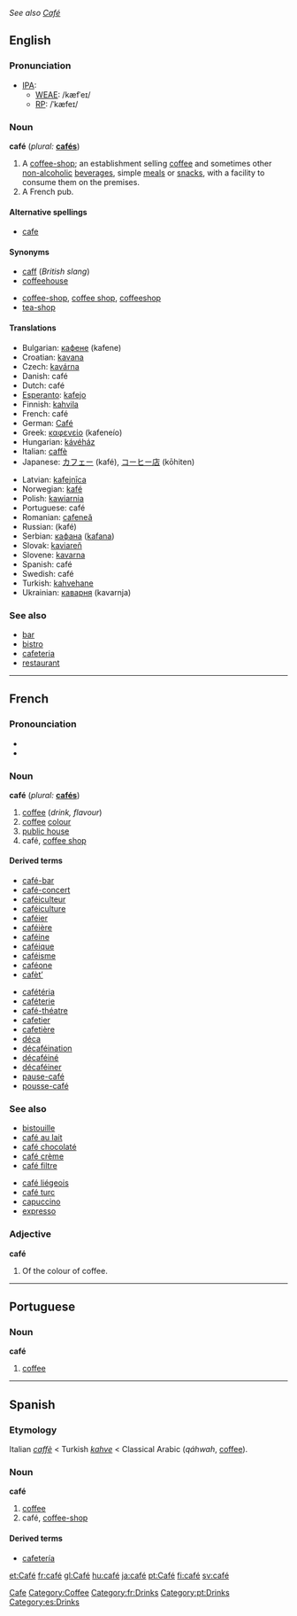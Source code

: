 ''See also [[Café]]''
==English==

===Pronunciation===
*[[IPA]]:
**[[WEAE]]: /kæfˈeɪ/
**[[RP]]: /ˈkæfeɪ/

===Noun===
'''café''' (''plural:'' '''[[cafés]]''')

# A [[coffee-shop]]; an establishment selling [[coffee]] and sometimes other [[non-alcoholic]] [[beverage]]s, simple [[meal]]s or [[snack]]s, with a facility to consume them on the premises.
# A French pub.

====Alternative spellings====
*[[cafe]]

====Synonyms====
{{top}}
*[[caff]] (''British slang'')
*[[coffeehouse]]
{{mid}}
*[[coffee-shop]], [[coffee shop]], [[coffeeshop]]
*[[tea-shop]]
{{bottom}}

====Translations====
{{top}}
*Bulgarian: [[кафене]] (kafene) {{n}}
*Croatian: [[kavana]] {{f}}
*Czech: [[kavárna]] {{f}}
*Danish: café {{n}}
*Dutch: café {{n}}
*[[Esperanto]]: [[kafejo]]
*Finnish: [[kahvila]]
*French: café {{m}}
*German: [[Café]] {{n}}
*Greek: [[καφενείο]] (kafeneío) {{n}}
*Hungarian: [[kávéház]]
*Italian: [[caffè]] {{m}}
*Japanese: [[カフェー]] (kafé), [[コーヒー店]] (kōhiten)
{{mid}}
*Latvian: [[kafejnīca]] {{f}}
*Norwegian: [[kafé]]
*Polish: [[kawiarnia]] {{f}}
*Portuguese: café {{m}}
*Romanian: [[cafeneă]] {{f}}
*Russian: {{RUchar|[[кафе|кафе́]]}} (kafé)
*Serbian: [[кафана]] ([[kafana]]) {{f}}
*Slovak: [[kaviareň]] {{f}}
*Slovene: [[kavarna]] {{f}}
*Spanish: café {{m}}
*Swedish: café {{n}}
*Turkish: [[kahvehane]]
*Ukrainian: [[каварня]] (kavarnja) {{f}}
{{bottom}}

===See also===
*[[bar]]<!--serves alcoholic-->
*[[bistro]]<!--serves more substantial food than a café-->
*[[cafeteria]]<!--serves more substantial food than a café-->
*[[restaurant]]<!--serves more substantial food than a café-->

----
==French==

===Pronounciation===
* {{IPA|/ka.fe/}}
* {{SAMPA|/ka.fe/}}

{{audio|Image:Fr-du café-fr.ogg|Standard French (West France)}}

===Noun===
'''café''' {{m}} (''plural:'' '''[[cafés]]''')
# [[coffee]] (''drink, flavour'')
# [[coffee]] [[colour]]
# [[public house]]<!--really? I thought that was a "bar"-->
# café, [[coffee shop]]

====Derived terms====
{{top}}
* [[café-bar]] 
* [[café-concert]] 
* [[caféiculteur]] 
* [[caféiculture]] 
* [[caféier]]
* [[caféière]] 
* [[caféine]] 
* [[caféique]] 
* [[caféisme]] 
* [[caféone]] 
* [[cafèt’]] 
{{mid}}
* [[cafétéria]]
* [[caféterie]]
* [[café-théatre]] 
* [[cafetier]] 
* [[cafetière]] 
* [[déca]] 
* [[décaféination]] 
* [[décaféiné]] 
* [[décaféiner]] 
* [[pause-café]] 
* [[pousse-café]] 
{{bottom}}

===See also===
{{top}}
* [[bistouille]]
* [[café au lait]]
* [[café chocolaté]]
* [[café crème]]
* [[café filtre]]
{{mid}}
* [[café liégeois]]
* [[café turc]]
* [[capuccino]]
* [[expresso]]
{{bottom}}


===Adjective===
'''café'''
# Of the colour of coffee.

----

==Portuguese==
===Noun===
'''café''' {{m}}

# [[coffee]]

----
==Spanish==
===Etymology===
Italian ''[[caffè]]'' < Turkish ''[[kahve]]'' < Classical Arabic {{ARchar|[[قهوة]]}} (''qáhwah'', [[coffee]]).

===Noun===
'''café''' {{m}}

#[[coffee]]
#café, [[coffee-shop]]

====Derived terms====
*[[cafetería]]

[[Category:English words spelled with diacritics or ligatures|Cafe]]
[[Category:Coffee]]
[[Category:fr:Drinks]]
[[Category:pt:Drinks]]
[[Category:es:Drinks]]

[[et:Café]]
[[fr:café]]
[[gl:Café]]
[[hu:café]]
[[ja:café]]
[[pt:Café]]
[[fi:café]]
[[sv:café]]